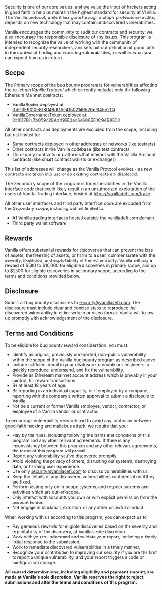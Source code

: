 
<StaticPage SEOTitle='Bug Bounty' pageTitle='Bug Bounty Program'>

Security is one of our core values, and we value the input of hackers acting in good faith to help us maintain the highest standard for security at Vanilla. The Vanilla protocol, while it has gone through multiple professional audits, depends on new technology that may contain undiscovered vulnerabilities.

Vanilla encourages the community to audit our contracts and security; we also encourage the responsible disclosure of any issues. This program is intended to recognize the value of working with the community of independent security researchers, and sets out our definition of good faith in the context of finding and reporting vulnerabilities, as well as what you can expect from us in return.

## Scope

The Primary scope of the bug bounty program is for vulnerabilities affecting the _on-chain Vanilla Protocol_ which currently includes only the following Ethereum Mainnet contracts:

- VanillaRouter deployed at [0xE13E9010e818D48df1A0415021d9526ef845e2Cd](https://etherscan.io/address/0xe13e9010e818d48df1a0415021d9526ef845e2cd)
- VanillaGovernanceToken deployed at [0x1017B147b05942EAd495E2ad6d606EF3C94B8FD0](https://etherscan.io/address/0x1017b147b05942ead495e2ad6d606ef3c94b8fd0)

All other contracts and deployments are excluded from the scope, including but not limited to:

- Same contracts deployed in other addresses or networks (like testnets)
- Other contracts in the Vanilla codebase (like test contracts)
- Third-party contracts or platforms that interact with the Vanilla Protocol contracts (like smart contract wallets or exchanges)

This list of addresses will change as the Vanilla Protocol evolves - as new contracts are taken into use or as existing contracts are displaced.

The Secondary scope of the program is for vulnerabilities in the Vanilla Interface code that could likely result in an unauthorized exploitation of the users of Vanilla Trading Interface, hosted at https://vanilladefi.com/trade.

All other user interfaces and third party interface code are excluded from the Secondary scope, including but not limited to:

- All Vanilla trading interfaces hosted outside the vanilladefi.com domain
- Third party wallet software

## Rewards

Vanilla offers substantial rewards for discoveries that can prevent the loss of assets, the freezing of assets, or harm to a user, commensurate with the severity, likelihood, and exploitability of the vulnerability. Vanilla will pay a reward of $500 to $10,000 for eligible discoveries in primary scope, and up to $2500 for eligible discoveries in secondary scope, according to the terms and conditions provided below.

## Disclosure

Submit all bug bounty disclosures to <a href="mailto:security@vanilladefi.com">security@vanilladefi.com</a>. The disclosure must include clear and concise steps to reproduce the discovered vulnerability in either written or video format. Vanilla will follow up promptly with acknowledgement of the disclosure.

## Terms and Conditions

To be eligible for bug bounty reward consideration, you must:
* Identify an original, previously unreported, non-public vulnerability within the scope of the Vanilla bug bounty program as described above.
* Include sufficient detail in your disclosure to enable our engineers to quickly reproduce, understand, and fix the vulnerability.
* Provide an Ethereum mainnet account address which is provably in your control, for reward transactions.
* Be at least 18 years of age.
* Be reporting in an individual capacity, or if employed by a company, reporting with the company’s written approval to submit a disclosure to Vanilla.
* Not be a current or former Vanilla employee, vendor, contractor, or employee of a Vanilla vendor or contractor.

To encourage vulnerability research and to avoid any confusion between good-faith hacking and malicious attack, we require that you:

* Play by the rules, including following the terms and conditions of this program and any other relevant agreements. If there is any inconsistency between this program and any other relevant agreements, the terms of this program will prevail.
* Report any vulnerability you've discovered promptly.
* Avoid violating the privacy of others, disrupting our systems, destroying data, or harming user experience.
* Use only <a href="mailto:security@vanilladefi.com">security@vanilladefi.com</a> to discuss vulnerabilities with us.
* Keep the details of any discovered vulnerabilities confidential until they are fixed.
* Perform testing only on in-scope systems, and respect systems and activities which are out-of-scope.
* Only interact with accounts you own or with explicit permission from the account holder.
* Not engage in blackmail, extortion, or any other unlawful conduct.

When working with us according to this program, you can expect us to:

* Pay generous rewards for eligible discoveries based on the severity and exploitability of the discovery, at Vanilla’s sole discretion
* Work with you to understand and validate your report, including a timely initial response to the submission.
* Work to remediate discovered vulnerabilities in a timely manner.
* Recognize your contribution to improving our security if you are the first to report a unique vulnerability, and your report triggers a code or configuration change.

**All reward determinations, including eligibility and payment amount, are made at Vanilla’s sole discretion. Vanilla reserves the right to reject submissions and alter the terms and conditions of this program.**

</StaticPage>
